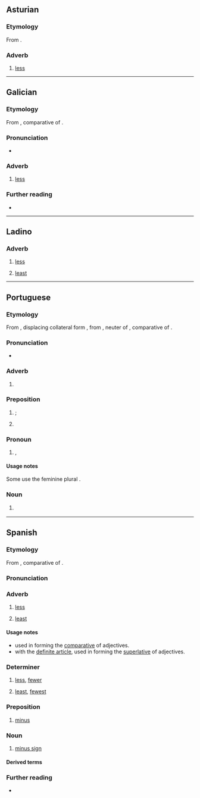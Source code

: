 {{also|ménos}}
==Asturian==

===Etymology===
From {{der|ast|la|minus}}.

===Adverb===
{{ast-adv}}

# [[less]]
#: {{uxi|ast|Esti pueblu ye '''menos''' guapu que'l to.|This town is '''less''' nice than that one.}}
#: {{ant|ast|más}}

----

==Galician==

===Etymology===
From {{der|gl|la|minus}}, comparative of {{m|la|parum}}.

===Pronunciation===
* {{IPA|gl|/ˈmenʊs/}}

===Adverb===
{{gl-adv}}

# [[less]]

===Further reading===
* {{R:DRAG}}

----

==Ladino==

===Adverb===
{{lad-adv}}

# [[less]]
#: {{syn|lad|manko}}
# {{lb|es|often with definite article}} [[least]]
#: {{syn|lad|manko}}

----

==Portuguese==

===Etymology===
From {{inh|pt|roa-opt|menos}}, displacing collateral form {{m|roa-opt|mẽos}}, from {{der|pt|la|minus}}, neuter of {{m|pt|minor|t=lesser; smaller}}, comparative of {{m|pt|parvus|t=small}}.

===Pronunciation===
{{pt-IPA|mênos}}
* {{a|South Brazil}} {{IPA|pt|/ˈme.nos/}}

===Adverb===
{{pt-adv|-}}

# {{l|en|less}} {{gloss|in lower degree}}
#: {{uxi|pt|Aqui é '''menos''' frio.|Here is '''less''' cold.}}
#: {{uxi|pt|Se trabalhares '''menos''', cansarás '''menos'''.|If you work '''less''', you will tire '''less'''.}}
#: {{ant|pt|mais}}

===Preposition===
{{head|pt|preposition}}

# {{l|en|except}}; {{l|en|but}}
#: {{uxi|pt|Li todos, '''menos''' o último.|I read all, '''except''' the last one.}}
#: {{syn|pt|exceto|fora}}
# {{lb|pt|mathematics}} {{l|en|minus}} {{gloss|indicates subtraction}}
#: {{uxi|pt|Três '''menos''' dois é um.|Three '''minus''' two is one.}}

===Pronoun===
{{head|pt|pronoun|g=m|g2=f|plural|menos}}

# {{l|en|fewer}} {{gloss|a smaller number of}}, {{l|en|less}} {{gloss|a smaller size or significance of}}
#: {{uxi|pt|'''Menos''' pessoas correm.|'''Fewer''' people run.}}
#: {{uxi|pt|Atirou com '''menos''' precisão.|He shot with '''less''' precision.}}
#: {{ant|pt|mais}}

====Usage notes====
Some use the feminine plural {{m|pt|menas}}.

===Noun===
{{pt-noun|m|menos}}

# {{l|en|minus sign}} {{gloss|the symbol −}}
#: {{syn|pt|sinal de menos}}

----

==Spanish==

===Etymology===
From {{der|es|la|minus}}, comparative of {{m|la|parum}}.

===Pronunciation===
{{es-IPA}}

===Adverb===
{{es-adv}}

# [[less]]
#: {{ant|es|más}}
# {{lb|es|often with definite article}} [[least]]
#: {{ant|es|más}}

====Usage notes====
* used in forming the [[comparative]] of adjectives.
* with the [[definite article]], used in forming the [[superlative]] of adjectives.

===Determiner===
{{head|es|determiner|plural|menos}}

# [[less]], [[fewer]]
#: {{ant|es|más}}
# [[least]], [[fewest]]
#: {{ant|es|más}}

===Preposition===
{{head|es|preposition|head=menos}}

# [[minus]]
#: {{uxi|es|Dos '''menos''' uno son uno.|Two '''minus''' one is one.}}

===Noun===
{{es-noun|m}}

# [[minus sign]]

====Derived terms====
{{der4|es
|{{l|es|al menos}}
|{{l|es|a menos que}}
|{{l|es|cuanto menos}}, {{l|es|cuando menos}}
|{{l|es|echar de menos}}
|{{l|es|por lo menos}}
|{{l|es|más o menos}}
|{{l|es|menos mal}}
|{{l|es|menospreciar}}
|{{l|es|quien más, quien menos}}
|{{l|es|tener sus más y sus menos}}
|{{l|es|un día más un día menos}}
}}

===Further reading===
* {{R:DRAE}}

{{C|es|Arithmetic}}